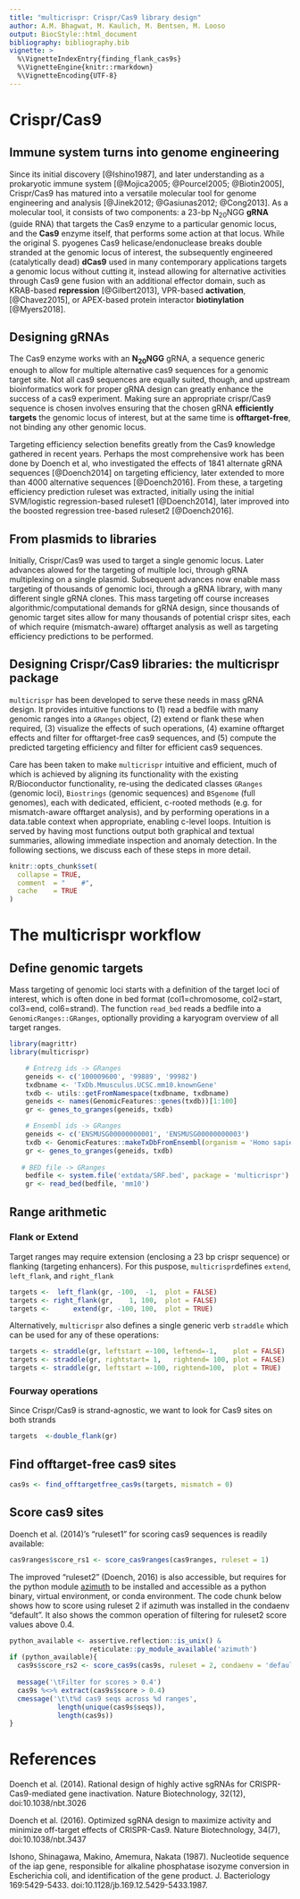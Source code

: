 ```yaml
---
title: "multicrispr: Crispr/Cas9 library design"
author: A.M. Bhagwat, M. Kaulich, M. Bentsen, M. Looso
output: BiocStyle::html_document
bibliography: bibliography.bib
vignette: >
  %\VignetteIndexEntry{finding_flank_cas9s}
  %\VignetteEngine{knitr::rmarkdown}
  %\VignetteEncoding{UTF-8}
---
```


# Crispr/Cas9

## Immune system turns into genome engineering

Since its initial discovery [@Ishino1987], and later understanding as a prokaryotic immune system [@Mojica2005; @Pourcel2005; @Biotin2005], Crispr/Cas9 has matured into a versatile molecular tool for genome engineering and analysis [@Jinek2012; @Gasiunas2012; @Cong2013]. As a molecular tool, it consists of two components: a 23-bp N~20~NGG **gRNA** (guide RNA) that targets the Cas9 enzyme to a particular genomic locus, and the **Cas9** enzyme itself, that performs some action at that locus. While the original S. pyogenes Cas9 helicase/endonuclease breaks double stranded at the genomic locus of interest, the subsequently engineered (catalytically dead) **dCas9** used in many contemporary applications targets a genomic locus without cutting it, instead allowing for alternative activities through Cas9 gene fusion with an additional effector domain, such as KRAB-based **repression** [@Gilbert2013], VPR-based **activation**, [@Chavez2015], or APEX-based protein interactor **biotinylation** [@Myers2018].

## Designing gRNAs

The Cas9 enzyme works with an **N~20~NGG** gRNA, a sequence generic enough to allow for multiple alternative cas9 sequences for a genomic target site. Not all cas9 sequences are equally suited, though, and upstream bioinformatics work for proper gRNA design can greatly enhance the success of a cas9 experiment. Making sure an appropriate crispr/Cas9 sequence is chosen involves ensuring that the chosen gRNA **efficiently targets** the genomic locus of interest, but at the same time is **offtarget-free**, not binding any other genomic locus.

Targeting efficiency selection benefits greatly from the Cas9 knowledge gathered in recent years. Perhaps the most comprehensive work has been done by Doench et al, who investigated the effects of 1841 alternate gRNA sequences [@Doench2014] on targeting efficiency, later extended to more than 4000 alternative sequences [@Doench2016]. From these, a targeting efficiency prediction ruleset was extracted, initially using the initial SVM/logistic regression-based ruleset1 [@Doench2014], later improved into the boosted regression tree-based ruleset2 [@Doench2016].

## From plasmids to libraries

Initially, Crispr/Cas9 was used to target a single genomic locus. Later advances alowed for the targeting of multiple loci, through gRNA multiplexing on a single plasmid. Subsequent advances now enable mass targeting of thousands of genomic loci, through a gRNA library, with many different single gRNA clones. This mass targeting off course increases algorithmic/computational demands for gRNA design, since thousands of genomic target sites allow for many thousands of potential crispr sites, each of which require (mismatch-aware) offtarget analysis as well as targeting efficiency predictions to be performed.

## Designing Crispr/Cas9 libraries: the multicrispr package

`multicrispr` has been developed to serve these needs in mass gRNA design. It provides intuitive functions to (1) read a bedfile with many genomic ranges into a `GRanges` object, (2) extend or flank these when required, (3) visualize the effects of such operations, (4) examine offtarget effects and filter for offtarget-free cas9 sequences, and (5) compute the predicted targeting efficiency and filter for efficient cas9 sequences.

Care has been taken to make `multicrispr` intuitive and efficient, much of which is achieved by aligning its functionality with the existing R/Bioconductor functionality, re-using the dedicated classes `GRanges` (genomic loci), `Biostrings` (genomic sequences) and `BSgenome` (full genomes), each with dedicated, efficient, c-rooted methods (e.g. for mismatch-aware offtarget analysis), and by performing operations in a data.table context when appropriate, enabling c-level loops. Intuition is served by having most functions output both graphical and textual summaries, allowing immediate inspection and anomaly detection. In the following sections, we discuss each of these steps in more detail.

```r
knitr::opts_chunk$set(
  collapse = TRUE,
  comment  = "    #", 
  cache    = TRUE
)

```

# The multicrispr workflow

## Define genomic targets

Mass targeting of genomic loci starts with a definition of the target loci of interest, which is often done in bed format (col1=chromosome, col2=start, col3=end, col6=strand). The function `read_bed` reads a bedfile into a `GenomicRanges::GRanges`, optionally providing a karyogram overview of all target ranges.

```r
library(magrittr)
library(multicrispr)

    # Entrezg ids -> GRanges
    geneids <- c('100009600', '99889', '99982')
    txdbname <- 'TxDb.Mmusculus.UCSC.mm10.knownGene'
    txdb <- utils::getFromNamespace(txdbname, txdbname)
    geneids <- names(GenomicFeatures::genes(txdb))[1:100]
    gr <- genes_to_granges(geneids, txdb)

    # Ensembl ids -> GRanges
    geneids <- c('ENSMUSG00000000001', 'ENSMUSG00000000003')
    txdb <- GenomicFeatures::makeTxDbFromEnsembl(organism = 'Homo sapiens')
    gr <- genes_to_granges(geneids, txdb)
    
   # BED file -> GRanges
    bedfile <- system.file('extdata/SRF.bed', package = 'multicrispr')
    gr <- read_bed(bedfile, 'mm10')
```

## Range arithmetic

### Flank or Extend

Target ranges may require extension (enclosing a 23 bp crispr sequence) or flanking (targeting enhancers). For this puspose, `multicrispr`defines `extend`, `left_flank`, and `right_flank`

```r
targets <-  left_flank(gr, -100,  -1,  plot = FALSE)
targets <- right_flank(gr,    1, 100,  plot = FALSE)
targets <-      extend(gr, -100, 100,  plot = TRUE)
```

Alternatively, `multicrispr` also defines a single generic verb `straddle` which can be used for any of these operations:

```r
targets <- straddle(gr, leftstart =-100, leftend=-1,    plot = FALSE)  # left flank
targets <- straddle(gr, rightstart= 1,   rightend= 100, plot = FALSE)  # right flank
targets <- straddle(gr, leftstart =-100, rightend=100,  plot = TRUE)   # extend
```

### Fourway operations



Since Crispr/Cas9 is strand-agnostic, we want to look for Cas9 sites on both strands

```r
targets  <-double_flank(gr)
```



## Find offtarget-free cas9 sites

```r
cas9s <- find_offtargetfree_cas9s(targets, mismatch = 0)
```


## Score cas9 sites

Doench et al. (2014)'s "ruleset1" for scoring cas9 sequences is readily available:

```r
cas9ranges$score_rs1 <- score_cas9ranges(cas9ranges, ruleset = 1)
```

The improved "ruleset2" (Doench, 2016) is also accessible, but requires for the python module  [azimuth](https://github.com/MicrosoftResearch/Azimuth]) to be installed and accessible as a python binary, virtual environment, or conda environment. The code chunk below shows how to score using ruleset 2 if azimuth was installed in the condaenv "default". It also shows the common operation of filtering for ruleset2 score values above 0.4.


```r
python_available <- assertive.reflection::is_unix() & 
                    reticulate::py_module_available('azimuth')
if (python_available){
  cas9s$score_rs2 <- score_cas9s(cas9s, ruleset = 2, condaenv = 'default')
  
  message('\tFilter for scores > 0.4')
  cas9s %<>% extract(cas9s$score > 0.4)
  cmessage('\t\t%d cas9 seqs across %d ranges', 
            length(unique(cas9s$seqs)), 
            length(cas9s))
}
```

# References

Doench et al. (2014). Rational design of highly active sgRNAs for CRISPR-Cas9-mediated gene 
inactivation. Nature Biotechnology, 32(12), doi:10.1038/nbt.3026

Doench et al. (2016). Optimized sgRNA design to maximize activity and minimize off-target effects of CRISPR-Cas9. Nature Biotechnology, 34(7), doi:10.1038/nbt.3437

Ishono, Shinagawa, Makino, Amemura, Nakata (1987). Nucleotide sequence of the iap gene, responsible for alkaline phosphatase isozyme conversion in Escherichia coli, and identification of the gene product. J. Bacteriology 169:5429-5433. doi:10.1128/jb.169.12.5429-5433.1987.


